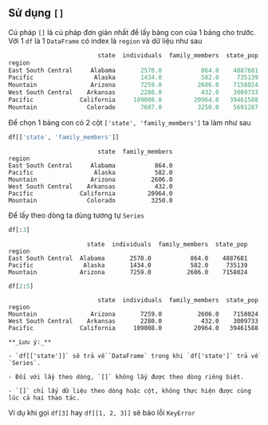 ## Sử dụng `[]`
Cú pháp `[]` là cú pháp đơn giản nhất để lấy bảng con của 1 bảng cho trước.
Với 1 `df` là 1 `DataFrame` có index là `region` và dữ liệu như sau
```python
                         state  individuals  family_members  state_pop
region                                                                
East South Central     Alabama       2570.0           864.0    4887681
Pacific                 Alaska       1434.0           582.0     735139
Mountain               Arizona       7259.0          2606.0    7158024
West South Central    Arkansas       2280.0           432.0    3009733
Pacific             California     109008.0         20964.0   39461588
Mountain              Colorado       7607.0          3250.0    5691287
```
Để chọn 1 bảng con có 2 cột `['state', 'family_members']` ta làm như sau

```python
df[['state', 'family_members']]
```

```.python_output
                         state  family_members
region                                        
East South Central     Alabama           864.0
Pacific                 Alaska           582.0
Mountain               Arizona          2606.0
West South Central    Arkansas           432.0
Pacific             California         20964.0
Mountain              Colorado          3250.0
```
Để lấy theo dòng ta dùng tương tự `Series`

```python
df[:3]
```

```.python_output
                      state  individuals  family_members  state_pop
region                                                             
East South Central  Alabama       2570.0           864.0    4887681
Pacific              Alaska       1434.0           582.0     735139
Mountain            Arizona       7259.0          2606.0    7158024

```

```python
df[2:5]
```

```.python_output
                         state  individuals  family_members  state_pop
region                                                                
Mountain               Arizona       7259.0          2606.0    7158024
West South Central    Arkansas       2280.0           432.0    3009733
Pacific             California     109008.0         20964.0   39461588
```

```block2
**_Lưu ý:_** 

- `df[['state']]` sẽ trả về `DataFrame` trong khi `df['state']` trả về `Series`.

- Đối với lấy theo dòng, `[]` không lấy được theo dòng riêng biệt.

- `[]` chỉ lấy dữ liệu theo dòng hoặc cột, không thực hiện được cùng lúc cả hai thao tác.
``` 
Ví dụ khi gọi `df[3]` hay `df[[1, 2, 3]]` sẽ báo lỗi `KeyError`
